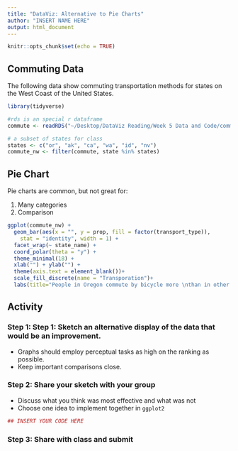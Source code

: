 ```yaml
---
title: "DataViz: Alternative to Pie Charts"
author: "INSERT NAME HERE"
output: html_document
---
```


```r
knitr::opts_chunk$set(echo = TRUE)
```

## Commuting Data

The following data show commuting transportation methods for states on the West Coast of the United States.

```r
library(tidyverse)

#rds is an special r dataframe
commute <- readRDS("~/Desktop/DataViz Reading/Week 5 Data and Code/commute.rds")

# a subset of states for class
states <- c("or", "ak", "ca", "wa", "id", "nv")
commute_nw <- filter(commute, state %in% states)

```

## Pie Chart

Pie charts are common, but not great for: 

  1) Many categories
  2) Comparison

```r
ggplot(commute_nw) +
  geom_bar(aes(x = "", y = prop, fill = factor(transport_type)), 
    stat = "identity", width = 1) +
  facet_wrap(~ state_name) +
  coord_polar(theta = "y") +
  theme_minimal(18) + 
  xlab("") + ylab("") +
  theme(axis.text = element_blank())+
  scale_fill_discrete(name = "Transporation")+
  labs(title="People in Oregon commute by bicycle more \nthan in other (nearby) states")
```

## Activity

### Step 1: Step 1: Sketch an alternative display of the data that would be an improvement.

  * Graphs should employ perceptual tasks as high on the ranking as possible.
  * Keep important comparisons close.

### Step 2:  Share your sketch with your group

  * Discuss what you think was most effective and what was not
  * Choose one idea to implement together in `ggplot2`

```r
## INSERT YOUR CODE HERE
```

### Step 3:  Share with class and submit
